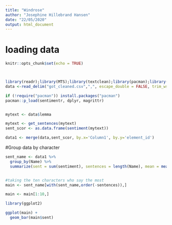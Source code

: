 ---
title: "Windrose"
author: "Josephine Hillebrand Hansen"
date: "22/05/2020"
output: html_document
---

# loading data
```{r setup, include=FALSE}
knitr::opts_chunk$set(echo = TRUE)



library(readr);library(MTS);library(textclean);library(pacman);library(fpp2)
data <-read_delim("got_cleaned.csv",",", escape_double = FALSE, trim_ws = TRUE)


```


```{r}
if (!require("pacman")) install.packages("pacman")
pacman::p_load(sentimentr, dplyr, magrittr)


mytext <- data$lemma

mytext <- get_sentences(mytext)
sent_scor <- as.data.frame(sentiment(mytext))

data1 <- merge(data,sent_scor, by.x='Column1', by.y='element_id')
```



#Group data by character
```{r}
sent_name <- data1 %>%
  group_by(Name) %>%
  summarize(sent = sum(sentiment), sentences = length(Name), mean = mean(sentiment[sentiment !=0]))


#taking the ten characters who say the most
main <- sent_name[with(sent_name,order(-sentences)),]

main <- main[1:10,]

library(ggplot2)

ggplot(main) + 
  geom_bar(main$sent)


```

